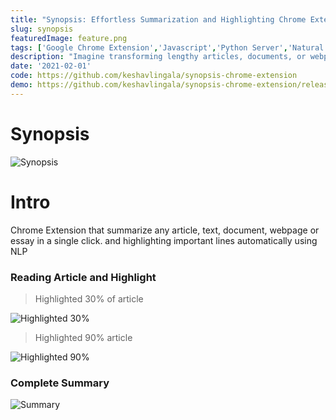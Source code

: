 ```yaml
---
title: "Synopsis: Effortless Summarization and Highlighting Chrome Extension"
slug: synopsis
featuredImage: feature.png
tags: ['Google Chrome Extension','Javascript','Python Server','Natural Language Processing','Machine Learning','Real time Application','Downloadable Extension','Keshav Lingala','Keshav Reddy','Keshav Reddy Lingala','Lingala Keshav Reddy','Keshav']
description: "Imagine transforming lengthy articles, documents, or webpages into concise summaries with just a click. The Synopsis Chrome Extension does just that, leveraging advanced NLP and machine learning to automatically highlight key points and generate succinct summaries. Perfect for anyone needing quick insights or detailed overviews, this tool enhances your browsing experience by distilling information and emphasizing essential content."
date: '2021-02-01'
code: https://github.com/keshavlingala/synopsis-chrome-extension
demo: https://github.com/keshavlingala/synopsis-chrome-extension/releases/tag/v1.0
---
```


# Synopsis

![Synopsis](feature.png)

# Intro

Chrome Extension that summarize any article, text, document, webpage or essay in a single click. and highlighting important lines automatically using NLP


### Reading Article and Highlight

> Highlighted 30% of article

![Highlighted 30%](images/highlighted30.png)

> Highlighted 90% article

![Highlighted 90%](images/highlighted90.png)

### Complete Summary

![Summary](images/summary.png)

